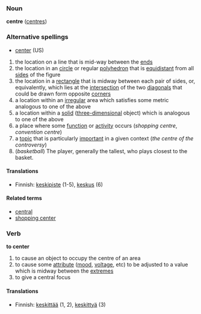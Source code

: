 ===Noun===
'''centre''' ([[centres]])

===Alternative spellings===
*[[center]] (US)

# the location on a line that is mid-way between the [[end]]s
# the location in an [[circle]] or regular [[polyhedron]] that is [[equidistant]] from all [[side]]s of the figure
# the location in a [[rectangle]] that is midway between each pair of sides, or, equivalently, which lies at the [[intersection]] of the two [[diagonal]]s that could be drawn form opposite [[corner]]s
# a location within an [[irregular]] area which satisfies some metric analogous to one of the above
# a location within a [[solid]] ([[three-dimensional]] object) which is analogous to one of the above
# a place where some [[function]] or [[activity]] occurs (''shopping centre'', ''convention centre'')
# a [[topic]] that is particularly [[important]] in a given context (''the centre of the controversy'')
# (''basketball'') The player, generally the tallest, who plays closest to the basket.

====Translations ====

*Finnish: [[keskipiste]] (1-5), [[keskus]] (6)

====Related terms====
*[[central]]
*[[shopping center]]

===Verb===
'''to center'''

# to cause an object to occupy the centre of an area
# to cause some [[attribute]] ([[mood]], [[voltage]], etc) to be adjusted to a value which is midway between the [[extreme]]s
# to give a central focus

====Translations ====

*Finnish: [[keskittää]] (1, 2), [[keskittyä]] (3)